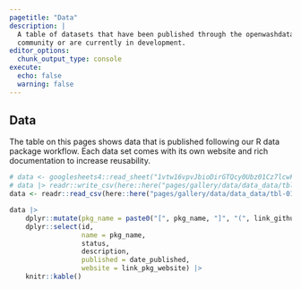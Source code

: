 ```yaml
---
pagetitle: "Data"
description: |
  A table of datasets that have been published through the openwashdata 
  community or are currently in development. 
editor_options: 
  chunk_output_type: console
execute: 
  echo: false
  warning: false
---
```


## Data

The table on this pages shows data that is published following our R data package workflow. Each data set comes with its own website and rich documentation to increase reusability. 

```r

# data <- googlesheets4::read_sheet("1vtw16vpvJbioDirGTQcy0Ubz01Cz7lcwFVvbxsNPSVM")
# data |> readr::write_csv(here::here("pages/gallery/data/data_data/tbl-01-openwashdata-datasets.csv"))
data <- readr::read_csv(here::here("pages/gallery/data/data_data/tbl-01-openwashdata-datasets.csv"))

```

```r
data |> 
    dplyr::mutate(pkg_name = paste0("[", pkg_name, "]", "(", link_github, ")")) |> 
    dplyr::select(id, 
                  name = pkg_name, 
                  status, 
                  description, 
                  published = date_published, 
                  website = link_pkg_website) |>
    knitr::kable()
```

